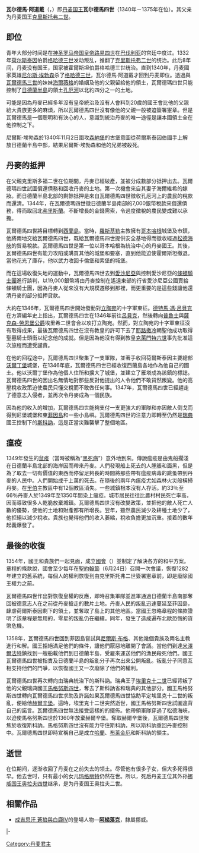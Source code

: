 {{多個問題|
{{expert|time=2011-01-11T12:52:49+00:00}}
{{refimprove|time=2011-01-11T12:52:49+00:00}}
}}
{{Infobox royalty|type=monarch|realm=denmark
| name           = 瓦尔德馬·阿道戴
| succession     = [[丹麦国王|丹麦国王]]
| image          = Valdemar atterdag dk.jpg
| imgw           = 200px
| caption        =
| reign          = 1340年6月21日 – 1375年10月24日
| coronation     =
| predecessor    = [[克里斯托弗二世|克里斯托弗二世]]
| successor      = [[奥拉夫二世·哈康松|奥拉夫二世]]
| spouse         =
| father         = [[克里斯托弗二世|克里斯托弗二世]]
| mother         = 
| date of birth  = 1320年
| place of birth = 
| date of death  = 1375年10月24日
| religion       = [[天主教|天主教]]
}}
'''瓦尔德馬·阿道戴'''（{{lang-da|Valdemar Atterdag}}，{{bd|1320年||1375年|10月24日}}）即[[丹麦国王|丹麦国王]]'''瓦尔德馬四世'''（1340年－1375年在位）。其父亲为丹麦国王[[克里斯托弗二世|克里斯托弗二世]]。

== 即位 ==
青年大部分时间是在[[神圣罗马帝国皇帝|神圣罗马帝国皇帝]][[路易四世_(神圣罗马帝国)|路易四世]]在[[巴伐利亚|巴伐利亚]]的宫廷中度过。1332年[[荷尔斯泰因|荷尔斯泰因]]伯爵[[格哈德三世|格哈德三世]]发动叛乱，推翻了[[克里斯托弗二世|克里斯托弗二世]]的统治。此后8年间，丹麦没有国王，国家被霍爾斯坦伯爵格哈德三世统治。直到1340年，丹麦國家英雄[[尼尔斯·埃勃森|尼尔斯·埃勃森]]杀了[[格哈德三世|格哈德三世]]，瓦尔德馬·阿道戴才回到丹麦即位。透過與[[瓦爾德馬三世|瓦爾德馬三世]]的妹妹[[什勒斯維希的海爾薇格|海爾薇格]]的婚姻及他的父親留給他的領土，瓦爾德瑪四世只能控制了[[日德蘭半島|日德蘭半島]]的領土[[孔厄河|孔厄河]]以北約四分之一的土地。

可能是因為丹麥已經多年沒有皇帝統治及沒有人會料到20歲的國王會比他的父親給大貴族更多的麻煩，所以瓦爾德馬四世沒有像他的父親一般被迫簽署憲章。但是瓦爾德馬是一個聰明和有決心的人，意識到統治丹麥的唯一途徑是讓本國領土全在他控制之下。

尼爾斯·埃勃森於1340年11月2日圍攻[[森納堡|森納堡]]的古堡意圖從荷爾斯泰因伯國手上解放日德蘭半島中部，結果尼爾斯·埃勃森和他的兄弟被殺死。

==丹麥的抵押==
在父親克里斯多福二世在位期間，丹麥已經破產，並被分成數部分抵押出去。瓦爾德瑪四世試圖償還債務和回收丹麥的土地。第一次機會來自其妻子海爾維希的嫁妝。而日德蘭半島北部的剩餘抵押是來自瓦爾德馬四世徵收孔厄河上的農民的稅款而還清。1344年，在瓦爾德瑪四世徵日德蘭半島南部的7,000銀幣稅款來償還債務，得而取回北[[弗里斯蘭|弗里斯蘭]]。不斷增長的金錢需索，令過度徵稅的農民變成難以承擔。

瓦爾德馬四世將目標轉到[[西蘭島|西蘭島]]。當時，[[羅斯基勒|羅斯基勒]]主教擁有[[哥本哈根|哥本哈根]]城堡及市鎮，他將兩地交給瓦爾德馬四世，既給瓦爾德馬四世提供安全基地得而徵收經過[[松德海峽|松德海峽]]的貿易稅款。瓦爾德馬四世是第一位以哥本哈根為統治中心的丹麥國王。其後，瓦爾德馬四世有能力攻陷或購買其他的城堡和要塞，直到他能迫使霍爾斯坦撤退。當他花光了庫存，他以武力收回卡倫堡和索堡的城堡。

而在這場收復失地的運動中，瓦爾德馬四世去到[[愛沙尼亞|愛沙尼亞]]與控制愛沙尼亞的[[條頓騎士團|條頓騎士團]]進行談判，以19,000銀幣將由丹麥控制在遙遠東部的行省愛沙尼亞公國賣給條頓騎士團，因為丹麥人從來沒有大規模遷移到那裡，而更重要的是這些錢讓他還清丹麥的部分抵押貸款。

大約在1346年，瓦爾德馬四世開始發動對[[立陶宛|立陶宛]]的十字軍東征。[[德特馬·馮·呂貝克|德特馬·馮·呂貝克]]在方濟編年史上指出，瓦爾德馬四世在1346年前往[[呂貝克|呂貝克]]，然後轉向[[普魯士|普魯士]]與[[薩克森-勞恩堡公爵|薩克森-勞恩堡公爵]]埃里希二世會合以攻打立陶宛。然而，對立陶宛的十字軍東征沒有取得成果，最後瓦爾德馬四世在沒有教皇的許可下去了[[耶路撒冷|耶路撒冷]]朝聖他成功取得聖墓騎士頭銜以紀念他的成就。但是因為他沒有得到教皇[[克萊門特六世|克萊門特六世]]事先批准這次旅程而遭受譴責。

在他的回程途中，瓦爾德馬四世聚集了一支軍隊，並著手收回荷爾斯泰因主要總部[[沃爾丁堡|沃爾丁堡]]城堡，在1346年底，瓦爾德馬四世已經收復西蘭島各地作為他自己的國土。他以沃爾丁堡作為他個人住所和擴大了城堡，並建立了雁塔成為該鎮的標誌。瓦爾德馬四世的因出名無情地對那些反對他提出的人令他們不敢貿然叛變。他的高壓稅收政策迫使農民只懂交稅而不敢做任何事。1347年，瓦爾德馬四世已經趕走了德意志入侵者，並再次令丹麥成為一個民族。

因為他的收入的增加，瓦爾德馬四世能夠支付一支更強大的軍隊和亦因敵人倒戈而得到尼堡城堡和東[[菲因島|菲因島]]和一些小島嶼。瓦爾德馬四世的注意力即轉至仍然是[[瑞典|瑞典]]國王控制下的[[斯科訥|斯科訥]]，這是正當災難襲擊了整個地區。

==瘟疫==
1349年發生的[[鼠疫|鼠疫]]（當時被稱為“[[黑死病|黑死病]]”）意外地到來。傳說瘟疫是由鬼船擱淺在日德蘭半島北部的海岸因而帶來丹麥。人們發現船上死去的人腫脹和面黑，但是為了取去一切有價值的東西而停留足夠長的時間將那些帶有瘟疫病毒的跳蚤帶到丹麥的人民中。人們開始成千上萬的死去。在隨後的兩年內瘟疫尤如森林火災般橫掃丹麥。在[[里伯|里伯]]主教區中有12個教區消失。一些城鎮根本沒有人存活。約33％至66％丹麥人於1349年至1350年間染上瘟疫。城市居民往往比農村村民死亡率高，因而導致很多人乾脆放棄城鎮。瓦爾德馬四世沒有改變政策，並把他的敵人死亡人數的優勢，使他的土地和財產都有所增長。翌年，雖然農民減少及耕種土地少了，他拒絕以減少稅收。貴族也覺得他們的收入萎縮，稅收負擔更加沉重。接着的數年起義爆發了。

==最後的收復==
1354年，國王和貴族們一起見面，成立[[國會|國會]]（{{le|Danehof}}）並制定了解決各方的和平方案。章程的條款說，國會至少每年在[[聖約翰節|聖約翰節]]（6月24日）召開一次會議，恢復1282年建立的舊系統，每個人的權利恢復到由克里斯托弗二世簽署憲章前，即是廢除國王權力之前。

瓦爾德馬四世作出對恢復皇權的反應，即時召集軍隊並進軍通過日德蘭半島南部奪回被德意志人在之前從丹麥搶走的數片土地。丹麥人民的叛亂迅速蔓延至菲因島，肆虐荷爾斯泰因剩下的領土，並奪取了島上的其他地區。當國王忽略章程的條款證明了該章程是無用的，零星的叛亂仍在繼續。同年，發生了造成遍布北歐恐慌的貨幣危機。

1358年，瓦爾德馬四世回到菲因島嘗試與[[尼爾斯·布格|尼爾斯·布格]]、其他幾個貴族及兩名主教進行和解。國王拒絕滿足他們的條件，讓他們厭惡地離開了會議。當他們到達[[米澤爾法特|米澤爾法特]]鎮找到一艘船載他們到日德蘭半島，受雇來運送他們的漁民殺死他們。國王瓦爾德馬四世被指責及日德蘭半島的叛亂分子再次出來公開叛亂。叛亂分子同意互相支持他們的鬥爭，以恢復國王又一次廢除了他們的權利。

瓦爾德馬四世再次轉向由瑞典統治下的斯科訥。瑞典王子[[埃里克十二世|埃里克十二世]]已經背叛了他的父親瑞典國王[[馬格努斯四世_(瑞典國王)|馬格努斯四世]]，奪去了斯科訥省和瑞典的其他部分。國王馬格努斯四世轉向瓦爾德馬四世求助及許諾如果瓦爾德馬四世協助平定埃里克十二世的叛亂，便給他[[赫爾辛堡|赫爾辛堡]]。這時，埃里克十二世突然逝世，國王馬格努斯四世試圖違背自己的諾言。瓦爾德馬四世無法接受這樣的的擺佈。他帶領軍隊穿過了松德海峽，以迫使馬格努斯四世於1360年放棄赫爾辛堡。奪取赫爾辛堡後，瓦爾德馬四世聚焦於收復斯科訥。馬格努斯四世沒有能力守住斯科訥，所以斯科訥重回丹麥控制中。瓦爾德馬四世即時宣稱自己是成立[[哈蘭|哈蘭]]、[[布萊金厄|布萊金厄]]和斯科訥的領主。

==逝世==
在位期间，逐渐收回了丹麦在之前失去的领土。尽管他有很多子女，但大多死得很早。他去世时，只有最小的女儿[[玛格丽特一世|玛格丽特]]仍然在世。所以，死后丹麦王位其外孙[[挪威国王|挪威国王]][[奥拉夫四世|奥拉夫四世]]继承，是为丹麦国王奥拉夫二世。

== 相關作品 ==
*[[成吉思汗_蒼狼與白鹿IV|成吉思汗 蒼狼與白鹿IV]]的登場人物—'''[[阿梯落克|阿梯落克]]'''，隸屬挪威。

{{S-start}}
{{S-hou|||1320年||1375年|name=瓦尔德玛·阿道戴}}
{{S-reg}}
|-
{{S-vac|last=[[克里斯托弗二世|克里斯托弗二世]]}}
{{S-ttl|title=[[丹麦国王|丹麦国王]]|years=1340–1375}}
{{S-aft|after=[[奥拉夫二世·哈康松|奥拉夫二世]]}}
{{S-end}}
{{丹麥君主}}
{{Authority control}}
[[Category:丹麦君主|Category:丹麦君主]]